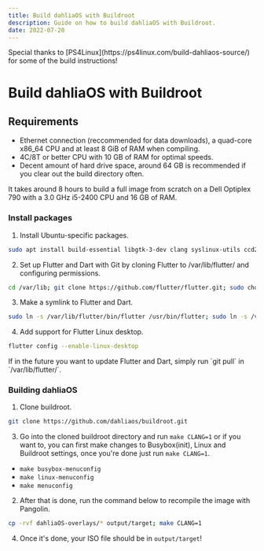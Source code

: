 ```yaml
---
title: Build dahliaOS with Buildroot
description: Guide on how to build dahliaOS with Buildroot.
date: 2022-07-20
---
```



<Callout>
  Special thanks to [PS4Linux](https://ps4linux.com/build-dahliaos-source/) for
  some of the build instructions!
</Callout>

# Build dahliaOS with Buildroot

## Requirements

- Ethernet connection (reccommended for data downloads), a quad-core x86_64 CPU and at least 8 GiB of RAM when compiling.
- 4C/8T or better CPU with 10 GB of RAM for optimal speeds.
- Decent amount of hard drive space, around 64 GB is recommended if you clear out the build directory often.

It takes around 8 hours to build a full image from scratch on a Dell Optiplex 790 with a 3.0 GHz i5-2400 CPU and 16 GB of RAM.

<div className="steps-container">

### Install packages

1. Install Ubuntu-specific packages.

```sh
sudo apt install build-essential libgtk-3-dev clang syslinux-utils ccd2iso docbook-xsl gobject-introspection cmake git ninja-build nano
```

2. Set up Flutter and Dart with Git by cloning Flutter to /var/lib/flutter/ and configuring permissions.

```sh
cd /var/lib; git clone https://github.com/flutter/flutter.git; sudo chown -R $USER:$USER /var/lib/flutter/
```

3. Make a symlink to Flutter and Dart.

```sh
sudo ln -s /var/lib/flutter/bin/flutter /usr/bin/flutter; sudo ln -s /var/lib/flutter/bin/dart /usr/bin/dart
```

4. Add support for Flutter Linux desktop.

```sh
flutter config --enable-linux-desktop
```

<Callout>
  If in the future you want to update Flutter and Dart, simply run `git pull` in
  `/var/lib/flutter/`.
</Callout>

### Building dahliaOS

1. Clone buildroot.

```sh
git clone https://github.com/dahliaos/buildroot.git
```

3. Go into the cloned buildroot directory and run `make CLANG=1` or if you want to, you can first make changes to Busybox(init), Linux and Buildroot settings, once you're done just run `make CLANG=1`.

- `make busybox-menuconfig`
- `make linux-menuconfig`
- `make menuconfig`

2. After that is done, run the command below to recompile the image with Pangolin.

```sh
cp -rvf dahliaOS-overlays/* output/target; make CLANG=1
```

4. Once it's done, your ISO file should be in `output/target`!

</div>

